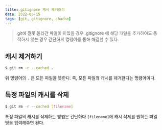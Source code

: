 ```yaml
---
title: gitignore 캐시 제거하기
date: 2022-05-15
tags: [git, gitignore, chache]
---
```


> git에 잘못 올라간 파일이 이있을 경우 .gitignore 에 해당 파일을 추가하여도 동작하지 않는 경우 간단하게 명령어를 통해 해결할 수 있다.

## 캐시 제거하기

```sh
$ git rm -r --cached .
```

위 명령어의 `.` 은 모든 파일을 뜻한다. 즉, 모든 파일의 캐시를 제거한다는 명령어이다.

## 특정 파일의 캐시를 삭제

```sh
$ git rm -r --cached [filename]
```

특정 파일의 캐시를 삭제하는 방법은 간단하다 `[filename]`에 캐시 삭제를 원하는 파일명을 입력해주면 된다.

